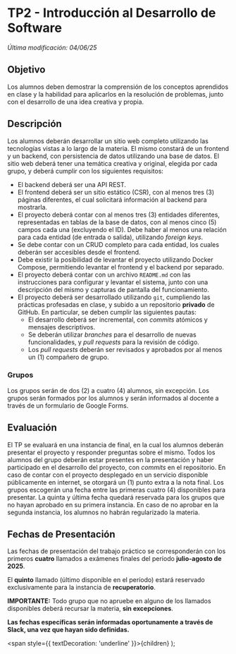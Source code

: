 

# TP2 - Introducción al Desarrollo de Software

_Última modificación: 04/06/25_

## Objetivo

Los alumnos deben demostrar la comprensión de los conceptos aprendidos en clase y la habilidad para aplicarlos en la resolución de problemas, junto con el desarrollo de una idea creativa y propia.

## Descripción

Los alumnos deberán desarrollar un sitio web completo utilizando las tecnologías vistas a lo largo de la materia. El mismo constará de un frontend y un backend, con persistencia de datos utilizando una base de datos. El sitio web deberá tener una temática creativa y original, elegida por cada grupo, y deberá cumplir con los siguientes requisitos:

- El backend deberá ser una API REST.
- El frontend deberá ser un sitio estático (CSR), con al menos tres (3) páginas diferentes, el cual solicitará información al backend para mostrarla.
- El proyecto deberá contar con al menos tres (3) entidades diferentes, representadas en tablas de la base de datos, con al menos cinco (5) campos cada una (excluyendo el ID). Debe haber al menos una relación para cada entidad (de entrada o salida), utilizando _foreign keys_.
- Se debe contar con un CRUD completo para cada entidad, los cuales deberán ser accesibles desde el frontend.
- Debe existir la posibilidad de levantar el proyecto utilizando Docker Compose, permitiendo levantar el frontend y el backend por separado.
- El proyecto deberá contar con un archivo `README.md` con las instrucciones para configurar y levantar el sistema, junto con una descripción del mismo y capturas de pantalla del funcionamiento.
- El proyecto deberá ser desarrollado utilizando `git`, cumpliendo las prácticas profesadas en clase, y subido a un repositorio **privado** de GitHub. En particular, se deben cumplir las siguientes pautas:
    - El desarrollo deberá ser incremental, con _commits_ atómicos y mensajes descriptivos.
    - Se deberán utilizar _branches_ para el desarrollo de nuevas funcionalidades, y _pull requests_ para la revisión de código.
    - Los _pull requests_ deberán ser revisados y aprobados por al menos un (1) compañero de grupo.

### Grupos

Los grupos serán de dos (2) a cuatro (4) alumnos, sin excepción. Los grupos serán formados por los alumnos y serán informados al docente a través de un formulario de Google Forms.

## Evaluación
El TP se evaluará en una instancia de final, en la cual los alumnos deberán presentar el proyecto y responder preguntas sobre el mismo. Todos los alumnos del grupo deberán estar presentes en la presentación y haber participado en el desarrollo del proyecto, con _commits_ en el repositorio.
En caso de contar con el proyecto desplegado en un servicio disponible públicamente en internet, se otorgará un (1) punto extra a la nota final.
Los grupos escogerán una fecha entre las primeras cuatro (4) disponibles para presentar. La quinta y última fecha quedará reservada para los grupos que no hayan aprobado en su primera instancia. En caso de no aprobar en la segunda instancia, los alumnos no habrán regularizado la materia.

## Fechas de Presentación

Las fechas de presentación del trabajo práctico se corresponderán con los primeros **cuatro** llamados a exámenes finales del período **julio-agosto de 2025**.

El **quinto** llamado (último disponible en el período) estará reservado exclusivamente para la instancia de **recuperatorio**.

**IMPORTANTE:** Todo grupo que no apruebe en alguno de los llamados disponibles deberá recursar la materia, **sin excepciones**.

**Las fechas específicas serán informadas oportunamente a través de Slack, una vez que hayan sido definidas.**

  <span style={{ textDecoration: 'underline' }}>{children}</span>
);
